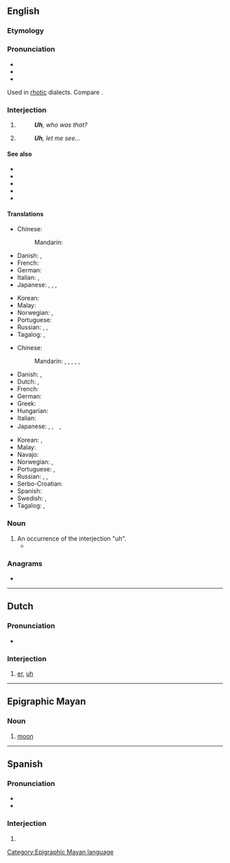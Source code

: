 {{also|Uh|uH|-uh|ùh|ūh|űh}}
==English==

===Etymology===
{{rfe|lang=en}}

===Pronunciation===
* {{audio|en-us-uh.ogg|Audio (US)|lang=en}}
* {{IPA|/ʌː/|lang=en}}
* {{rhymes|ʌ|lang=en}}
Used in [[rhotic]] dialects. Compare {{m|en|er}}.

===Interjection===
{{en-interj}} {{tcx|US|lang=en}}

# {{n-g|Expression of [[confusion]] or [[uncertainty]].}}
#: '''''Uh''', who was that?''
# {{n-g|Space [[filler]] or [[pause]] during conversation.}}
#: '''''Uh''', let me see...''

====See also====
* {{l|en|er}}
* {{l|en|erm}}
* {{l|en|um}}
* {{l|en|uh-oh}}
* {{l|en|oh}}

====Translations====
{{trans-top|expression of confusion or uncertainty}}
* Chinese:
*: Mandarin: {{t+|cmn|呃|tr=è, e|sc=Hani}}
* Danish: {{t|da|øh}}, {{t|da|øm}}
* French: {{t+|fr|euh}}
* German: {{t+|de|äh}}
* Italian: {{t-|it|uh}}, {{t+|it|boh}}
* Japanese: {{t+|ja|あのう|tr=anō|sc=Jpan}}, {{t|ja|ええと|tr=ēto|sc=Jpan}}, {{t+|ja|え|tr=e|sc=Jpan}}, {{t|ja|うーん|tr=ūn|sc=Jpan}}
{{trans-mid}}
* Korean: {{t|ko|저어}}
* Malay: {{t|ms|err}}
* Norwegian: {{t|no|eh}}, {{t|no|øh}}
* Portuguese: {{t|pt|hã}}
* Russian: {{t+|ru|гм}}, {{t+|ru|гм|tr=hm}}, {{t+|ru|хм}} {{qualifier|the actual pronunciation may not be close to the spelling}}
* Tagalog: {{t|tl|ah}}, {{t|tl|eh}}
{{trans-bottom}}

{{trans-top|space filler or pause during conversation}}
* Chinese:
*: Mandarin: {{t+|cmn|呃|tr=è, e|sc=Hani}}, {{t+|cmn|啊|tr=ā|sc=Hani}}, {{t+|cmn|那個|sc=Hani}}, {{t+|cmn|那个|tr=nàge, nèige|sc=Hani}}, {{t+|cmn|這個|sc=Hani}}, {{t+|cmn|这个|tr=zhège, zhèige|sc=Hani}}
* Danish: {{t|da|øh}}, {{t|da|øm}}
* Dutch: {{t|nl|euhm}}, {{t+|nl|euh}}
* French: {{t+|fr|euh}}
* German: {{t+|de|äh}}
* Greek: {{t+|el|ε}}
* Hungarian: {{t+|hu|ő}}
* Italian: {{t|it|uh}}
* Japanese: {{t+|ja|あのう|tr=anō|sc=Jpan}}, {{t|ja|ええと|tr=ēto|sc=Jpan}},　{{t|ja|えー|tr=ē|sc=Jpan}}, {{t|ja|うーん|tr=ūn|sc=Jpan}}
{{trans-mid}}
* Korean: {{t+|ko|어}}, {{t|ko|저어}}
* Malay: {{t|ms|err}}
* Navajo: {{t|nv|éiyá}}
* Norwegian: {{t|no|eh}}, {{t|no|øh}}
* Portuguese: {{t|pt|hã}}, {{t+|pt|é}}
* Russian: {{t+|ru|э-э-э}}, {{t+|ru|э-э}}, {{t+|ru|ну}}
* Serbo-Croatian: {{t|sh|ovaj}}
* Spanish: {{t+|es|eh}}
* Swedish: {{t|sv|eh}}, {{t+|sv|öh}}
* Tagalog: {{t|tl|ah}}, {{t|tl|eh}}
{{trans-bottom}}

===Noun===
{{en-noun}} {{tcx|US|lang=en}}

# An occurrence of the interjection "uh".
#* {{quote-journal|date=August 24, 2007|author=William Grimes|title=Uh, Lead My Rips: No More Bloopers|work=New York Times|url=http://www.nytimes.com/2007/08/24/books/24book.html
|passage=Although Shakespeare refers to “hums and ha’s,” sifting through etiquette manuals and public-speaking guides turns up scant evidence of a prohibition against ums, ers and '''uhs''', which are profuse in the first recording of Thomas Edison’s voice, in 1888. Mr. Erard, rather ingeniously, traces the prohibition on um and other speech flaws to the advent of radio in the early 1920s.}}

===Anagrams===
* {{anagrams|en|HU|Hu|hu}}

----

==Dutch==

===Pronunciation===
* {{audio|Nl-uh.ogg|Audio|lang=nl}}

===Interjection===
{{nl-interj}}

# [[er]], [[#English|uh]]

----

==Epigraphic Mayan==

===Noun===
{{head|emy|noun}}

# {{lb|emy|astronomy}} [[moon]]

[[Category:Epigraphic Mayan language]]

----

==Spanish==

===Pronunciation===
* {{IPA|/u/|/uː/|lang=es}}
* {{homophones|lang=es|u}}

===Interjection===
{{head|es|interjection}}

# {{non-gloss definition|Used to express [[disappointment]] or [[disdain]].}}